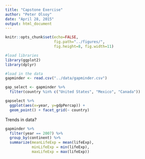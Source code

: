 ```yaml
---
title: "Capstone Exercise"
author: "Peter Olsoy"
date: "April 28, 2015"
output: html_document
---
```



```r
knitr::opts_chunk$set(echo=FALSE,
                      fig.path="../figures/",
                      fig.height=8, fig.width=11)
```

```r
#load libraries
library(ggplot2)
library(dplyr)
```

```r
#load in the data
gapminder <- read.csv("../data/gapminder.csv")
```

```r
gap_select <- gapminder %>%
  filter(country %in% c("United States", "Mexico", "Canada"))
```

```r
gapselect %>%
  ggplot(aes(x=year, y=gdpPercap)) +
  geom_point() + facet_grid(~ country)
```

Trends in data?

```r
gapminder %>%
  filter(year == 2007) %>%
  group_by(continent) %>%
  summarize(meanLifeExp = mean(lifeExp),
            minLifeExp = min(lifeExp),
            maxLifeExp = max(lifeExp))
```
